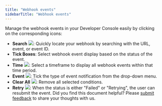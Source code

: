 ```yaml
---
title: "Webhook events"
sidebarTitle: "Webhook events"
---
```


Manage the webhook events in your Developer Console easily by clicking on the corresponding icons:

- **Search** <img src="/en/images/developer-console/icon_search.svg" className="icon"></img>: Quickly locate your webhook by searching with the URL, event, or event ID.
- **Tick Boxes**: Select webhook event display based on the status of the event.
- **Time** <img src="/en/images/developer-console/button_time.svg" className="icon"></img>: Select a timeframe to display all webhook events within that time period.
- **Event** <img src="/en/images/developer-console/button_event.svg" className="icon"></img>: Tick the type of event notification from the drop-down menu.
- **Clear All** <img src="/en/images/developer-console/button_clear all.svg" className="icon"></img>: Remove all selected conditions.
- **Retry** <img src="/en/images/developer-console/button_retry.svg" className="icon"></img>: When the status is either "Failed" or "Retrying", the user can resubmit the event.
<Tip>Did you find this document helpful? Please [submit feedback](https://forms.zohopublic.com/cobo/form/DocumentFeedbackForm/formperma/QvLOhxJv1_JMsJ-1dleZ8Itb_7rzN-LtgvsDdxosoVI?referrername=manuals) to share your thoughts with us.</Tip>